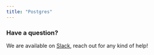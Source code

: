 ```yaml
---
title: "Postgres"
---
```





<Tabs>
  <Tab title="Elementary Cloud">
    <Postgres />
  </Tab>
  <Tab title="Elementary CLI">
    <PostgresCli />
  </Tab>
</Tabs>

### Have a question?

We are available
on [Slack](https://elementary-data.com/community), reach out
for any kind of help!
